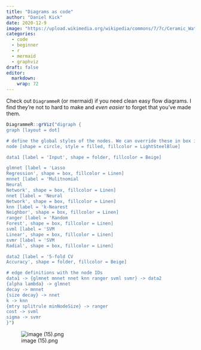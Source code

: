 ```yaml
---
title: "Diagrams as code"
author: "Daniel Kick"
date: 2020-12-9
image: "https://upload.wikimedia.org/wikipedia/commons/7/7c/Ceramic_Water_Filter_Manufacturing_Flowchart.svg"
categories: 
  - code
  - beginner
  - r
  - mermaid
  - graphviz
draft: false
editor:
  markdown: 
    wrap: 72
---
```


Check out `DiagrammeR` (or mermaid) if you need clean easy flow
diagrams. I find they're not to hard to make and *even easier* to forget
that you've made them.

``` r
DiagrammeR::grViz("digraph {
graph [layout = dot]

# define the global styles of the nodes. We can override these in box if we wish
node [shape = circle, style = filled, fillcolor = LightSteelBlue]

data1 [label = 'Input', shape = folder, fillcolor = Beige]

glmnet [label = 'Lasso 
Regression', shape = box, fillcolor = Linen]
mnnet [label = 'Mulitnomial 
Neural 
Network', shape = box, fillcolor = Linen]
nnet [label = 'Neural 
Network', shape = box, fillcolor = Linen]
knn [label = 'k-Nearest 
Neighbor', shape = box, fillcolor = Linen]
ranger [label = 'Random 
Forest', shape = box, fillcolor = Linen]
svml [label = 'SVM 
Linear', shape = box, fillcolor = Linen]
svmr [label = 'SVM 
Radial', shape = box, fillcolor = Linen]

data2 [label = '5-fold CV 
Accuracy', shape = folder, fillcolor = Beige]

# edge definitions with the node IDs
data1 -> {glmnet mnnet nnet knn ranger svml svmr} -> data2
{alpha lambda} -> glmnet
decay -> mnnet
{size decay} -> nnet
k -> knn
{mtry splitrule minNodeSize} -> ranger
cost -> svml
sigma -> svmr
}")
```

![image (15).png](image%20(15).png)
